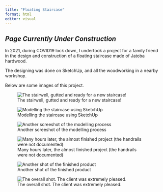 ```yaml
---
title: "Floating Staircase"
format: html
editor: visual
---
```


## *Page Currently Under Construction*

In 2021, during COVID19 lock down, I undertook a project for a family friend in the design and construction of a floating staircase made of Jatoba hardwood.

The designing was done on SketchUp, and all the woodworking in a nearby workshop.

Below are some images of this project.

![The stairwell, gutted and ready for a new staircase!](images/staircase_void.jpeg)

![Modelling the staircase using SketchUp](images/staircase_model1.jpeg)

![Another screeshot of the modelling process](images/staircase_model2.jpeg)

![Many hours later, the almost finished project (the handrails were not documented)](images/staircase_finished1.jpg)

![Another shot of the finished product](images/staircase_finished2.jpg)

![The overall shot. The client was extremely pleased.](images/staircase_finished3.jpg)
